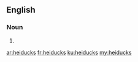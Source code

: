 ==English==

===Noun===
{{head|en}}

# {{plural of|heiduck}}

[[ar:heiducks]]
[[fr:heiducks]]
[[ku:heiducks]]
[[my:heiducks]]